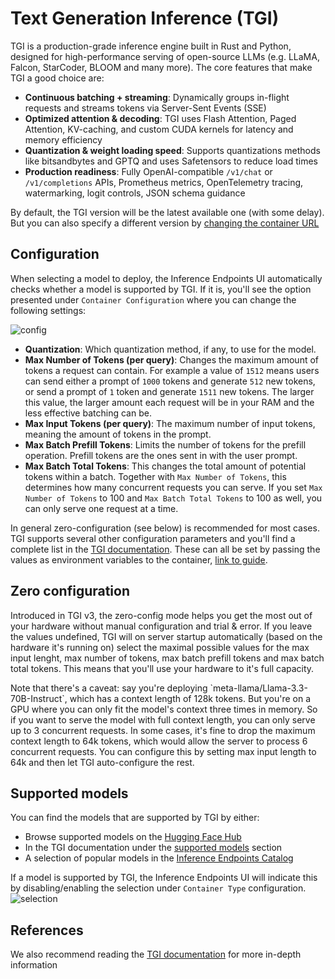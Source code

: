 # Text Generation Inference (TGI)

TGI is a production-grade inference engine built in Rust and Python, designed for high-performance
serving of open-source LLMs (e.g. LLaMA, Falcon, StarCoder, BLOOM and many more).
The core features that make TGI a good choice are:
- **Continuous batching + streaming**: Dynamically groups in-flight requests and streams tokens via Server-Sent Events (SSE)
- **Optimized attention & decoding**: TGI uses Flash Attention, Paged Attention, KV-caching, and custom CUDA kernels for latency and memory efficiency
- **Quantization & weight loading speed**: Supports quantizations methods like bitsandbytes and GPTQ and uses Safetensors to reduce load times
- **Production readiness**: Fully OpenAI-compatible `/v1/chat` or `/v1/completions` APIs, Prometheus metrics, OpenTelemetry tracing, watermarking, logit controls, JSON schema guidance

By default, the TGI version will be the latest available one (with some delay). But you can also specify a different version by [changing
the container URL](https://raw.githubusercontent.com/not-here)

## Configuration

When selecting a model to deploy, the Inference Endpoints UI automatically checks whether a model is supported by TGI. If it is, you'll see
the option presented under `Container Configuration` where you can change the following settings:

![config](https://raw.githubusercontent.com/huggingface/hf-endpoints-documentation/update/large-rewrite/assets/tgi/tgi_config.png)

- **Quantization**: Which quantization method, if any, to use for the model.
- **Max Number of Tokens (per query)**: Changes the maximum amount of tokens a request can contain.
For example a value of `1512` means users can send either a prompt of `1000` tokens and generate `512` new tokens,
or send a prompt of `1` token and generate `1511` new tokens. The larger this value, the larger amount each request
will be in your RAM and the less effective batching can be. 
- **Max Input Tokens (per query)**: The maximum number of input tokens, meaning the amount of tokens in the prompt. 
- **Max Batch Prefill Tokens**: Limits the number of tokens for the prefill operation. Prefill tokens are the ones sent in with the user prompt. 
- **Max Batch Total Tokens**: This changes the total amount of potential tokens within a batch. Together with `Max Number of Tokens`,
this determines how many concurrent requests you can serve. If you set `Max Number of Tokens` to 100 and `Max Batch Total Tokens` to 100 as well,
you can only serve one request at a time.

In general zero-configuration (see below) is recommended for most cases. TGI supports several other configuration parameters and you'll find a complete list
in the [TGI documentation](https://huggingface.co/docs/text-generation-inference/reference/launcher#text-generation-launcher-arguments). These can all be
set by passing the values as environment variables to the container, [link to guide](https://huggingface.co/no-link-yet).

## Zero configuration
Introduced in TGI v3, the zero-config mode helps you get the most out of your hardware without manual configuration and trial & error.
If you leave the values undefined, TGI will on server startup automatically (based on the hardware it's running on) select the maximal possible values
for the max input lenght, max number of tokens, max batch prefill tokens and max batch total tokens. This means that you'll use your hardware to it's full capacity.

<Tip>
Note that there's a caveat: say you're deploying `meta-llama/Llama-3.3-70B-Instruct`, which has a context length of 128k tokens.
But you're on a GPU where you can only fit the model's context three times in memory. So if you want to serve the model with full context length,
you can only serve up to 3 concurrent requests. In some cases, it's fine to drop the maximum context length to 64k tokens, which would
allow the server to process 6 concurrent requests.
You can configure this by setting max input length to 64k and then let TGI auto-configure the rest.
</Tip>

## Supported models

You can find the models that are supported by TGI by either:
- Browse supported models on the [Hugging Face Hub](https://huggingface.co/models?apps=tgi&sort=trending)
- In the TGI documentation under the [supported models](https://huggingface.co/docs/text-generation-inference/supported_models) section
- A selection of popular models in the [Inference Endpoints Catalog](https://endpoints.huggingface.co/huggingface/catalog)

If a model is supported by TGI, the Inference Endpoints UI will indicate this by disabling/enabling the selection under `Container Type` configuration.
![selection](https://raw.githubusercontent.com/huggingface/hf-endpoints-documentation/update/large-rewrite/assets/tgi/tgi_selection.png)

## References

We also recommend reading the [TGI documentation](https://huggingface.co/docs/text-generation-inference) for more in-depth information